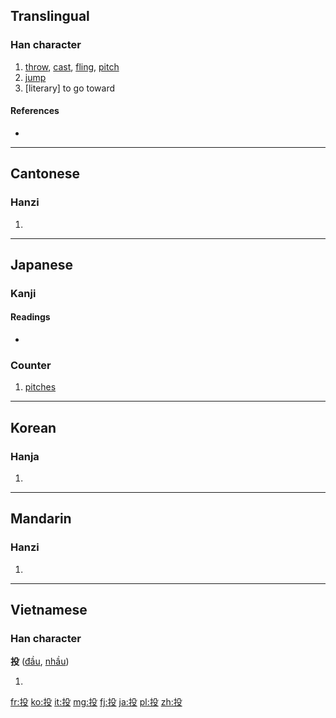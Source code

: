 ==Translingual==

===Han character===
{{Han char|rn=64|rad=手|as=04|sn=7|four=5704<sub>7</sub>|canj=手竹弓水 (QHNE)}}

# [[throw]], [[cast]], [[fling]], [[pitch]]
# [[jump]]
# [literary] to go toward

====References====
* {{Han ref|kx=0421.130|dkj=11887|dj=0768.130|hdz=31842.030|uh=6295|ud=25237|bh=A7EB|bd=42987}}

----

==Cantonese==

===Hanzi===
{{yue-hanzi|jyut=|y=tau4}}

# {{defn|lang=yue|sort=手04}}

----

==Japanese==

===Kanji===
{{ja-kanji|grade=3|rs=手04}}

====Readings====
* {{ja-readings|on=[[とう]] (tō)|kun=[[なげる]] (nageru)}}

===Counter===
{{ja-pos|k|counter|hira=とう|rom=-tō}}
# {{context|baseball|lang=ja|sort=とう}} [[pitch]]es

----

==Korean==

===Hanja===
{{ko-hanja|hangeul=투|eumhun=|rv=tu|mr=t'u|y=thwu}}

# {{defn|lang=ko|sort=手04}}

----

==Mandarin==

===Hanzi===
{{cmn-hanzi|pin=[[káng]] ([[kang2]]), [[tóu]] ([[tou2]])|wg=k'ang<sup>2</sup>, t'ou<sup>2</sup>}}

# {{defn|lang=cmn|sort=手04}}

----

==Vietnamese==

===Han character===
'''投''' ([[đầu]], [[nhầu]])

# {{defn|lang=vi}}

[[fr:投]]
[[ko:投]]
[[it:投]]
[[mg:投]]
[[fj:投]]
[[ja:投]]
[[pl:投]]
[[zh:投]]
